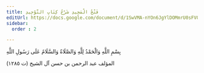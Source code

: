 ```yaml
---
title: فَتْحُ الْمَجِيدِ شَرْحُ كِتَابِ التَّوْحِيدِ
editUrl: https://docs.google.com/document/d/1SwVMA-nYOn6JgYlDOMmrU0sFV0BBr7qcaQ1xLqRfN9I/edit
sidebar:  
  order : 2  

---
```


بِسْمِ اللَّهِ وَالْحَمْدُ لِلَّهِ وَالصَّلَاةُ وَالسَّلَامُ عَلَى رَسُولِ اللَّهِ 

المؤلف عبد الرحمن بن حسن آل الشيخ (ت ١٢٨٥)


